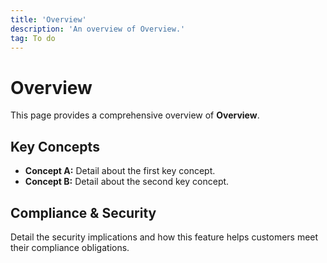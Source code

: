 ```yaml
---
title: 'Overview'
description: 'An overview of Overview.'
tag: To do
---
```


# Overview

This page provides a comprehensive overview of **Overview**.

## Key Concepts

* **Concept A:** Detail about the first key concept.
* **Concept B:** Detail about the second key concept.

## Compliance & Security

Detail the security implications and how this feature helps customers meet their compliance obligations.
